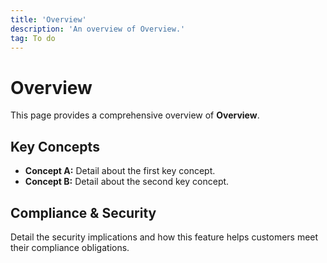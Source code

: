 ```yaml
---
title: 'Overview'
description: 'An overview of Overview.'
tag: To do
---
```


# Overview

This page provides a comprehensive overview of **Overview**.

## Key Concepts

* **Concept A:** Detail about the first key concept.
* **Concept B:** Detail about the second key concept.

## Compliance & Security

Detail the security implications and how this feature helps customers meet their compliance obligations.
